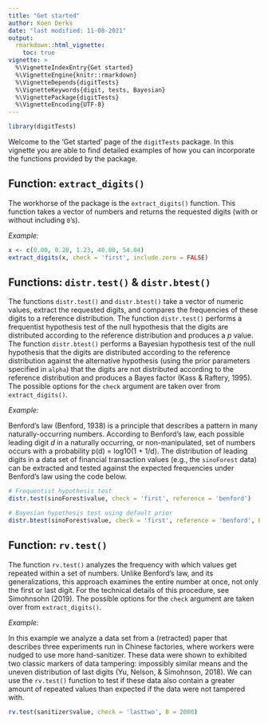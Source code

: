 ```yaml
---
title: "Get started"
author: Koen Derks
date: "last modified: 11-08-2021"
output: 
  rmarkdown::html_vignette:
    toc: true
vignette: >
  %\VignetteIndexEntry{Get started}
  %\VignetteEngine{knitr::rmarkdown}
  %\VignetteDepends{digitTests}
  %\VignetteKeywords{digit, tests, Bayesian}
  %\VignettePackage{digitTests}
  %\VignetteEncoding{UTF-8}
---
```


```r
library(digitTests)
```

Welcome to the 'Get started' page of the `digitTests` package. In this vignette you are able to find detailed examples of how you can incorporate the functions provided by the package.

## Function: `extract_digits()`

The workhorse of the package is the `extract_digits()` function. This function takes a vector of numbers and returns the requested digits (with or without including `0`'s).

*Example:*

```r
x <- c(0.00, 0.20, 1.23, 40.00, 54.04)
extract_digits(x, check = 'first', include.zero = FALSE)
```

## Functions: `distr.test()` & `distr.btest()`

The functions `distr.test()` and `distr.btest()` take a vector of numeric values, extract the requested digits, and compares the frequencies of these digits to a reference distribution. The function `distr.test()` performs a frequentist hypothesis test of the null hypothesis that the digits are distributed according to the reference distribution and produces a *p* value. The function `distr.btest()` performs a Bayesian hypothesis test of the null hypothesis that the digits are distributed according to the reference distribution against the alternative hypothesis (using the prior parameters specified in `alpha`) that the digits are not distributed according to the reference distribution and produces a Bayes factor (Kass & Raftery, 1995). The possible options for the `check` argument are taken over from `extract_digits()`.

*Example:*

Benford’s law (Benford, 1938) is a principle that describes a pattern in many naturally-occurring numbers. According to Benford's law, each possible leading digit *d* in a naturally occurring, or non-manipulated, set of numbers occurs with a probability p(d) = log10(1 + 1/d). The distribution of leading digits in a data set of financial transaction values (e.g., the `sinoForest` data) can be extracted and tested against the expected frequencies under Benford's law using the code below.

```r
# Frequentist hypothesis test
distr.test(sinoForest$value, check = 'first', reference = 'benford')

# Bayesian hypothesis test using default prior
distr.btest(sinoForest$value, check = 'first', reference = 'benford', BF10 = FALSE)
```

## Function: `rv.test()`

The function `rv.test()` analyzes the frequency with which values get repeated within a set of numbers. Unlike Benford's law, and its generalizations, this approach examines the entire number at once, not only the first or last digit. For the technical details of this procedure, see Simohnsohn (2019). The possible options for the `check` argument are taken over from `extract_digits()`.

*Example:*

In this example we analyze a data set from a (retracted) paper that describes three experiments run in Chinese factories, where workers were nudged to use more hand-sanitizer. These data were shown to exhibited two classic markers of data tampering: impossibly similar means and the uneven distribution of last digits (Yu, Nelson, & Simohnson, 2018). We can use the `rv.test()` function to test if these data also contain a greater amount of repeated values than expected if the data were not tampered with.

```r
rv.test(sanitizer$value, check = 'lasttwo', B = 2000)
```
